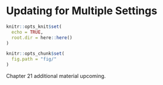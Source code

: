 # Updating for Multiple Settings {#ch:updating-multiple}

```r
knitr::opts_knit$set(
  echo = TRUE,
  root.dir = here::here()
)

knitr::opts_chunk$set(
  fig.path = "fig/"
)
```

Chapter 21 additional material upcoming.

